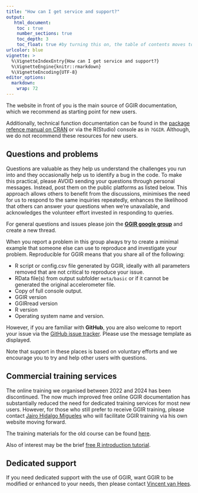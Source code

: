 ```yaml
---
title: "How can I get service and support?"
output:
   html_document:
    toc : true
    number_sections: true
    toc_depth: 3
    toc_float: true #by turning this on, the table of contents moves to the left of the page.
urlcolor: blue
vignette: >
  %\VignetteIndexEntry{How can I get service and support?}
  %\VignetteEngine{knitr::rmarkdown}
  %\VignetteEncoding{UTF-8}
editor_options:
  markdown:
    wrap: 72
---
```


The website in front of you is the main source of GGIR documentation, which we recommend as starting point for new users.

Additionally, technical function documentation can be found in the [package refence manual on CRAN](https://cran.r-project.org/package=GGIR/GGIR.pdf) or via the R(Studio) console as in `?GGIR`. Although, we do not recommend these resources for new users.


## Questions and problems

Questions are valuable as they help us understand the challenges you run
into and they occasionally help us to identify a bug in the code. To
make this practical, please AVOID sending your questions through
personal messages. Instead, post them on the public platforms as listed below. This approach
allows others to benefit from the discussions, minimises the need for us
to respond to the same inquiries repeatedly, enhances the likelihood
that others can answer your questions when we're unavailable, and
acknowledges the volunteer effort invested in responding to queries.

For general questions and issues please join the [**GGIR google group**](https://groups.google.com/forum/#!forum/RpackageGGIR) and create
a new thread.

When you report a problem in this group always try to create a minimal example that someone else can use to reproduce and investigate your problem. Reproducible for GGIR means that you share all of the following:

- R script or config.csv file generated by GGIR, ideally with all parameters removed that are not critical to reproduce your issue.
- RData file(s) from output subfolder `meta/basic` or if it cannot be generated the original accelerometer file.
- Copy of full console output.
- GGIR version
- GGIRread version
- R version
- Operating system name and version.

However, if you are familiar with **GitHub**, you are also welcome to report
your issue via the [GitHub issue
tracker](https://github.com/wadpac/GGIR/issues). Please use the message template as displayed.

Note that support in these places is based on voluntary efforts and we
encourage you to try and help other users with questions.

## Commercial training services

The online training we organised between 2022 and 2024 has been discontinued.
The now much improved free online GGIR documentation has substantially reduced the need for dedicated training services for most new users. However, for those who still prefer to receive GGIR training, please contact [Jairo Hidalgo Migueles](mailto:jairo@jhmigueles.com){.email} who will facilitate GGIR training via his own website moving forward.

The training materials for the old course can be found [here](https://www.accelting.com/ggir-training-materials/).

Also of interest may be the brief [free R introduction tutorial](https://www.accelting.com/short-r-tutorial/).


## Dedicated support

If you need dedicated support with the use of GGIR, want GGIR to be modified or enhanced to your needs, then please contact [Vincent van Hees](https://www.accelting.com/).